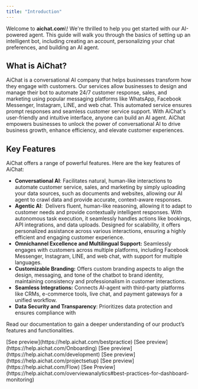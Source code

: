 ```yaml
---
title: "Introduction"
---
```


Welcome to **aichat.com**\\! We're thrilled to help you get started with our AI-powered agent. This guide will walk you through the basics of setting up an intelligent bot, including creating an account, personalizing your chat preferences, and building an AI agent.

## What is AiChat?

AiChat is a conversational AI company that helps businesses transform how they engage with customers. Our services allow businesses to design and manage their bot to automate 24/7 customer response, sales, and marketing using popular messaging platforms like WhatsApp, Facebook Messenger, Instagram, LINE, and web chat. This automated service ensures prompt responses and seamless customer service support. With AiChat's user-friendly and intuitive interface, anyone can build an AI agent. AiChat empowers businesses to unlock the power of conversational AI to drive business growth, enhance efficiency, and elevate customer experiences. 

## Key Features

AiChat offers a range of powerful features. Here are the key features of AiChat:

- **Conversational AI**: Facilitates natural, human-like interactions to automate customer service, sales, and marketing by simply uploading your data sources, such as documents and websites, allowing our AI agent to crawl data and provide accurate, context-aware responses.
- **Agentic AI**:  Delivers fluent, human-like reasoning, allowing it to adapt to customer needs and provide contextually intelligent responses. With autonomous task execution, it seamlessly handles actions like bookings, API integrations, and data uploads. Designed for scalability, it offers personalized assistance across various interactions, ensuring a highly efficient and engaging customer experience.
- **Omnichannel Excellence and Multilingual Support:** Seamlessly engages with customers across multiple platforms, including Facebook Messenger, Instagram, LINE, and web chat, with support for multiple languages.
- **Customizable Branding:** Offers custom branding aspects to align the design, messaging, and tone of the chatbot to brand identity, maintaining consistency and professionalism in customer interactions.
- **Seamless Integrations:** Connects AI-agent with third-party platforms like CRMs, e-commerce tools, live chat, and payment gateways for a unified workflow.
- **Data Security and Transparency**: Prioritizes data protection and ensures compliance with

Read our documentation to gain a deeper understanding of our product’s features and functionalities.

<CardGroup cols="2">
  <Card title="Best Practice" icon="gear">
    [See preview](https://help.aichat.com/bestpractice)
  </Card>
  <Card title="Onboarding" icon="notes">
    [See preview](https://help.aichat.com/Onboarding)
  </Card>
  <Card title="Development" icon="laptop">
    [See preview](https://help.aichat.com/development)
  </Card>
  <Card title="Project Configuration" icon="robot">
    [See preview](https://help.aichat.com/projectsetup)
  </Card>
  <Card title="Flow" icon="message">
    [See preview](https://help.aichat.com/Flow)
  </Card>
  <Card title="Overview Analytics" icon="pen">
    [See Preview](https://help.aichat.com/overviewanalytics#best-practices-for-dashboard-monitoring)
  </Card>
</CardGroup>